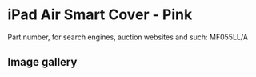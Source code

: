
# iPad Air Smart Cover - Pink

Part number, for search engines, auction websites and such: MF055LL/A

## Image gallery

<div style={{ width: "768px" }}>
  <GalleryComponent
    images={[
      {
        original: "/everysource/MF055.png",
        thumbnail: "/everypreview/MF055.png",
      },
      {
        original: "/everysource/MF055_AV1_SILVER.png",
        thumbnail: "/everypreview/MF055_AV1_SILVER.png",
      },
      {
        original: "/everysource/MF055_AV1_SPACE_GRAY.png",
        thumbnail: "/everypreview/MF055_AV1_SPACE_GRAY.png",
      },
      {
        original: "/everysource/MF055_AV3.png",
        thumbnail: "/everypreview/MF055_AV3.png",
      },
      {
        original: "/everysource/MF055_AV4.png",
        thumbnail: "/everypreview/MF055_AV4.png",
      },
      {
        original: "/everysource/MF055_AV5.png",
        thumbnail: "/everypreview/MF055_AV5.png",
      },
      {
        original: "/everysource/MF055_AV6.png",
        thumbnail: "/everypreview/MF055_AV6.png",
      }
    ]}
  />
</div>